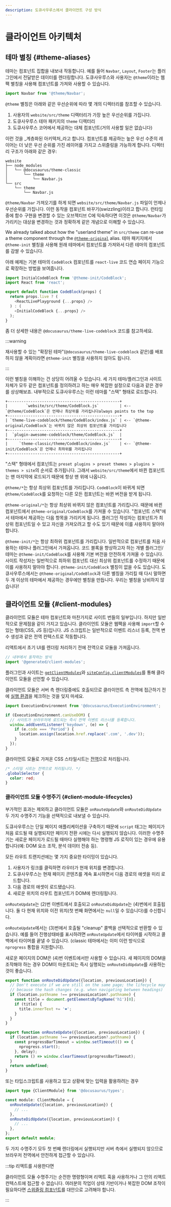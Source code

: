 ```yaml
---
description: 도큐사우루스에서 클라이언트 구성 방식
---
```


# 클라이언트 아키텍처

## 테마 별칭 {#theme-aliases}

테마는 컴포넌트 집합을 내보내 작동합니다. 예를 들어 `Navbar`, `Layout`, `Footer`는 플러그인에서 전달받은 데이터를 렌더링합니다. 도큐사우루스와 사용자는 `@theme`이라는 웹팩 별칭을 사용해 컴포넌트를 가져와 사용할 수 있습니다.

```js
import Navbar from '@theme/Navbar';
```

`@theme` 별칭은 아래와 같은 우선순위에 따라 몇 개의 디렉터리를 참조할 수 있습니다.

1. 사용자의 `website/src/theme` 디렉터리가 가장 높은 우선순위를 가집니다.
2. 도큐사우루스 테마 패키지의 `theme` 디렉터리
3. 도큐사우루스 코어에서 제공하는 대체 컴포넌트(거의 사용할 일은 없습니다)

이런 것을 _계층화된 아키텍처_라고 합니다. 컴포넌트를 제공하는 높은 우선 수준의 레이어는 더 낮은 우선 순위를 가진 레이어를 가지고 스위즐링을 가능하게 합니다. 디렉터리 구조가 아래와 같은 경우:

```
website
├── node_modules
│   └── @docusaurus/theme-classic
│       └── theme
│           └── Navbar.js
└── src
    └── theme
        └── Navbar.js
```

`@theme/Navbar` 가져오기를 하게 되면 `website/src/theme/Navbar.js` 파일이 언제나 우선순위를 가집니다. 이런 동작을 컴포넌트 바꾸기(swizzling)이라고 합니다. 런타임 중에 함수 구현을 변경할 수 있는 오브젝티브 C에 익숙하다면 이것은 `@theme/Navbar`가 가리키는 대상을 변경하는 것과 정확하게 같은 개념으로 이해할 수 있습니다.

We already talked about how the "userland theme" in `src/theme` can re-use a theme component through the [`@theme-original`](../swizzling.mdx#wrapping) alias. 테마 패키지에서 `@theme-init` 별칭을 사용해 원래 테마에서 컴포넌트를 가져와서 다른 테마의 컴포넌트를 감쌀 수 있습니다.

아래 예제는 기본 테마의 `CodeBlock` 컴포넌트를 `react-live` 코드 연습 페이지 기능으로 확장하는 방법을 보여줍니다.

```js
import InitialCodeBlock from '@theme-init/CodeBlock';
import React from 'react';

export default function CodeBlock(props) {
  return props.live ? (
    <ReactLivePlayground {...props} />
  ) : (
    <InitialCodeBlock {...props} />
  );
}
```

좀 더 상세한 내용은 `@docusaurus/theme-live-codeblock` 코드를 참고하세요.

:::warning

재사용할 수 있는 "확장된 테마"(`@docusaurus/theme-live-codeblock` 같은)를 배포하지 않을 계획이라면 `@theme-init` 별칭을 사용하지 않아도 됩니다.

:::

이런 별칭을 이해하는 건 상당히 어려울 수 있습니다. 세 가지 테마/플러그인과 사이트 자체가 모두 같은 컴포넌트를 정의하려고 하는 매우 복잡한 설정으로 다음과 같은 경우를 상상해보죠. 내부적으로 도큐사우루스는 이런 테마를 "스택" 형태로 로드합니다.

```text
+-------------------------------------------------+
|        `website/src/theme/CodeBlock.js`         | <-- `@theme/CodeBlock`은 언제나 최상위를 가리킵니다always points to the top
+-------------------------------------------------+
| `theme-live-codeblock/theme/CodeBlock/index.js` | <-- `@theme-original/CodeBlock`는 바뀌지 않은 최상위 컴포넌트를 가리킵니다
+-------------------------------------------------+
|  `plugin-awesome-codeblock/theme/CodeBlock.js`  |
+-------------------------------------------------+
|     `theme-classic/theme/CodeBlock/index.js`    | <-- `@theme-init/CodeBlock`은 언제나 최하위를 가리킵니다
+-------------------------------------------------+
```

"스택" 형태에서 컴포넌트는 `preset plugins > preset themes > plugins > themes > site`의 순서로 추가됩니다. 그래서 `website/src/theme`에서 바뀐 컴포넌트는 맨 마지막에 로드되기 때문에 항상 맨 위에 나옵니다.

`@theme/*`는 항상 최상위 컴포넌트를 가리킵니다. `CodeBlock`이 바뀌게 되면 `@theme/CodeBlock`를 요청하는 다른 모든 컴포넌트는 바뀐 버전을 받게 됩니다.

`@theme-original/*`는 항상 최상위 바뀌지 않은 컴포넌트를 가리킵니다. 때문에 바뀐 컴포넌트에서 `@theme-original/CodeBlock`를 가져올 수 있습니다. "컴포넌트 스택"에서 테마에서 제공하는 다음 항목을 가리키게 됩니다. 플러그인 작성자는 컴포넌트가 최상위 컴포넌트일 수 있고 자신을 가져오려고 할 수도 있기 때문에 이를 사용하지 말아야 합니다.

`@theme-init/*`는 항상 최하위 컴포넌트를 가리킵니다. 일반적으로 컴포넌트를 처음 사용하는 테마나 플러그인에서 가져옵니다. 코드 블록을 향상하고자 하는 개별 플러그인/테마는 `@theme-init/CodeBlock`를 사용해 기본 버전을 안전하게 가져올 수 있습니다. 사이트 작성자는 일반적으로 최하위 컴포넌트 대신 최상위 컴포넌트를 수정하기 때문에 이를 사용하지 말아야 합니다. `@theme-init/CodeBlock` 별칭이 없을 수도 있습니다. 도큐사우루스에서는 `@theme-original/CodeBlock`과 다른 별칭을 가리킬 때 다시 말하면 두 개 이상의 테마에서 제공하는 경우에만 별칭을 만듭니다. 우리는 별칭을 낭비하지 않습니다!

## 클라이언트 모듈 {#client-modules}

클라이언트 모듈은 테마 컴포넌트와 마찬가지로 사이트 번들의 일부입니다. 하지만 일반적으로 문제점을 같이 가지고 있습니다. 클라이언트 모듈은 웹팩을 사용해 `import`할 수 있는 형태(CSS, JS 등)입니다. JS 스크립트는 일반적으로 이벤트 리스너 등록, 전역 변수 생성과 같은 전역 컨텍스트로 작동합니다.

리액트에서 초기 UI를 렌더링 처리하기 전에 전역으로 모듈을 가져옵니다.

```js title="@docusaurus/core/App.tsx"
// 내부에서 동작하는 방식
import '@generated/client-modules';
```

플러그인과 사이트는 [`getClientModules`](../api/plugin-methods/lifecycle-apis.mdx#getClientModules)와 [`siteConfig.clientModules`](../api/docusaurus.config.js.mdx#clientModules)를 통해 클라이언트 모듈을 선언할 수 있습니다.

클라이언트 모듈은 서버 측 렌더링중에도 호출되므로 클라이언트 측 전역에 접근하기 전에 [실행 환경](./ssg.mdx#escape-hatches)을 체크하는 것을 잊지 마세요.

```js title="mySiteGlobalJs.js"
import ExecutionEnvironment from '@docusaurus/ExecutionEnvironment';

if (ExecutionEnvironment.canUseDOM) {
  // 사이트가 브라우저에 로드되는 즉시 전역 이벤트 리스너를 등록합니다.
  window.addEventListener('keydown', (e) => {
    if (e.code === 'Period') {
      location.assign(location.href.replace('.com', '.dev'));
    }
  });
}
```

클라이언트 모듈로 가져온 CSS 스타일시트는 [전역](../styling-layout.mdx#global-styles)으로 처리됩니다.

```css title="mySiteGlobalCss.css"
/* 스타일 시트는 전역으로 처리됩니다. */
.globalSelector {
  color: red;
}
```

### 클라이언트 모듈 수명주기 {#client-module-lifecycles}

부가적인 효과는 제외하고 클라이언트 모듈은 `onRouteUpdate`와 `onRouteDidUpdate` 두 가지 수명주기 기능을 선택적으로 내보낼 수 있습니다.

도큐사우루스는 단일 페이지 애플리케이션을 구축하기 때문에 `script` 태그는 페이지가 처음 로드될 때 실행되지만 페이지 전환 시에는 다시 실행되지 않습니다. 이러한 수명주기는 새로운 페이지가 로드될 때마다 실행해야 하는 명령형 JS 로직이 있는 경우에 유용합니다(예: DOM 요소 조작, 분석 데이터 전송 등).

모든 라우트 트랜지션에는 몇 가지 중요한 타이밍이 있습니다.

1. 사용자가 링크를 클릭하면 라우터가 현재 위치를 변경합니다.
2. 도큐사우루스는 현재 페이지 콘텐츠를 계속 표시하면서 다음 경로의 애셋을 미리 로드합니다.
3. 다음 경로의 애셋이 로드됐습니다.
4. 새로운 위치의 라우트 컴포넌트가 DOM에 렌더링됩니다.

`onRouteUpdate`는 (2)번 이벤트에서 호출되고 `onRouteDidUpdate`는 (4)번에서 호출됩니다. 둘 다 현재 위치와 이전 위치(첫 번째 화면에서는 `null`일 수 있습니다)를 수신합니다.

`onRouteUpdate`에서는 (3)번에서 호출될 "cleanup" 콜백을 선택적으로 반환할 수 있습니다. 예를 들어 진행상태바를 표시하려면 `onRouteUpdate`에서 타이머를 시작하고 콜백에서 타이머를 끝낼 수 있습니다. (classic 테마에서는 이미 이런 방식으로 `nprogress` 통합을 지원합니다).

새로운 페이지의 DOM은 (4)번 이벤트에서만 사용할 수 있습니다. 새 페이지의 DOM을 조작해야 하는 경우 DOM이 마운트되는 즉시 실행되는 `onRouteDidUpdate`를 사용하는 것이 좋습니다.

```js title="myClientModule.js"
export function onRouteDidUpdate({location, previousLocation}) {
  // Don't execute if we are still on the same page; the lifecycle may be fired
  // because the hash changes (e.g. when navigating between headings)
  if (location.pathname !== previousLocation?.pathname) {
    const title = document.getElementsByTagName('h1')[0];
    if (title) {
      title.innerText += '❤️';
    }
  }
}

export function onRouteUpdate({location, previousLocation}) {
  if (location.pathname !== previousLocation?.pathname) {
    const progressBarTimeout = window.setTimeout(() => {
      nprogress.start();
    }, delay);
    return () => window.clearTimeout(progressBarTimeout);
  }
  return undefined;
}
```

또는 타입스크립트를 사용하고 있고 상황에 맞는 입력을 활용하려는 경우

```ts title="myClientModule.ts"
import type {ClientModule} from '@docusaurus/types';

const module: ClientModule = {
  onRouteUpdate({location, previousLocation}) {
    // ...
  },
  onRouteDidUpdate({location, previousLocation}) {
    // ...
  },
};
export default module;
```

두 가지 수명주기 모두 첫 번째 렌더링에서 실행되지만 서버 측에서 실행되지 않으므로 브라우저 전역에서 안전하게 접근할 수 있습니다.

:::tip 리액트를 사용한다면

클라이언트 모듈 수명주기는 순전한 명령형이며 리액트 훅을 사용하거나 그 안의 리액트 컨텍스트에 접근할 수 없습니다. 여러분의 작업이 상태 기반이거나 복잡한 DOM 조작이 필요하다면 [스위즐링 컴포넌트](../swizzling.mdx)를 대안으로 고려해야 합니다.

:::
